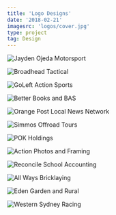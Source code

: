 ```yaml
---
title: 'Logo Designs'
date: '2018-02-21'
imagesrc: 'logos/cover.jpg'
type: project
tag: Design
---
```


![Jayden Ojeda Motorsport](https://files.nathansimpson.design/portfolio/logos/1.jpg 'Jayden Ojeda Motorsport')

![Broadhead Tactical](https://files.nathansimpson.design/portfolio/logos/2.jpg 'Broadhead Tactical')

![GoLeft Action Sports](https://files.nathansimpson.design/portfolio/logos/3.jpg 'GoLeft Action Sports')

![Better Books and BAS](https://files.nathansimpson.design/portfolio/logos/4.jpg 'Better Books and BAS')

![Orange Post Local News Network](https://files.nathansimpson.design/portfolio/logos/5.jpg 'Orange Post Local News Network')

![Simmos Offroad Tours](https://files.nathansimpson.design/portfolio/logos/6.jpg 'Simmos Offroad Tours')

![POK Holdings](https://files.nathansimpson.design/portfolio/logos/7.jpg 'POK Holdings')

![Action Photos and Framing](https://files.nathansimpson.design/portfolio/logos/8.jpg 'Action Photos and Framing')

![Reconcile School Accounting](https://files.nathansimpson.design/portfolio/logos/9.jpg 'Reconcile School Accounting')

![All Ways Bricklaying](https://files.nathansimpson.design/portfolio/logos/10.jpg 'All Ways Bricklaying')

![Eden Garden and Rural](https://files.nathansimpson.design/portfolio/logos/11.jpg 'Eden Garden and Rural')

![Western Sydney Racing](https://files.nathansimpson.design/portfolio/logos/12.jpg 'Western Sydney Racing')
